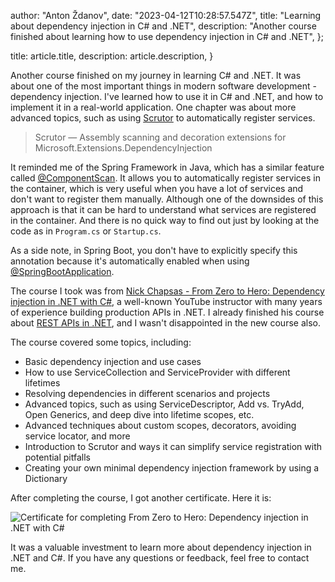 
  author: "Anton Ždanov",
  date: "2023-04-12T10:28:57.547Z",
  title: "Learning about dependency injection in C# and .NET",
  description:
    "Another course finished about learning how to use dependency injection in C# and .NET",
};

  title: article.title,
  description: article.description,
}


Another course finished on my journey in learning C# and .NET. It was about one of the most important things in
modern software development - dependency injection. I've learned how to use it in C# and .NET, and how to
implement it in a real-world application. One chapter was about more advanced topics, such as using
[Scrutor](https://github.com/khellang/Scrutor) to automatically register services.

> Scrutor — Assembly scanning and decoration extensions for Microsoft.Extensions.DependencyInjection

It reminded me of the Spring Framework in Java, which has a similar feature called
[@ComponentScan](https://docs.spring.io/spring-framework/docs/current/reference/html/core.html#beans-scanning-autodetection).
It allows you to automatically register services in the container, which is very useful when you have a lot of
services and don't want to register them manually. Although one of the downsides of this approach is that it
can be hard to understand what services are registered in the container. And there is no quick way to find out
just by looking at the code as in `Program.cs` or `Startup.cs`.

As a side note, in Spring Boot, you don't have to explicitly specify this annotation because it's automatically
enabled when using [@SpringBootApplication](https://docs.spring.io/spring-boot/docs/current/reference/htmlsingle/#using.using-the-springbootapplication-annotation).

The course I took was from [Nick Chapsas - From Zero to Hero:
Dependency injection in .NET with C#](https://nickchapsas.com/p/from-zero-to-hero-dependency-injection-in-net), a well-known YouTube instructor with many years of experience building production APIs in .NET.
I already finished his course about [REST APIs in .NET](https://www.azdanov.dev/articles/2023/first-steps-restful-api-dotnet), and I wasn't disappointed in the new course also.

The course covered some topics, including:

- Basic dependency injection and use cases
- How to use ServiceCollection and ServiceProvider with different lifetimes
- Resolving dependencies in different scenarios and projects
- Advanced topics, such as using ServiceDescriptor, Add vs. TryAdd, Open Generics, and deep dive into lifetime scopes, etc.
- Advanced techniques about custom scopes, decorators, avoiding service locator, and more
- Introduction to Scrutor and ways it can simplify service registration with potential pitfalls
- Creating your own minimal dependency injection framework by using a Dictionary

After completing the course, I got another certificate. Here it is:

<Image
  src={dependencyInjection}
  alt="Certificate for completing From Zero to Hero: Dependency injection in .NET with C#"
/>

It was a valuable investment to learn more about dependency injection in .NET and C#. If you have any questions or feedback, feel free to contact me.
